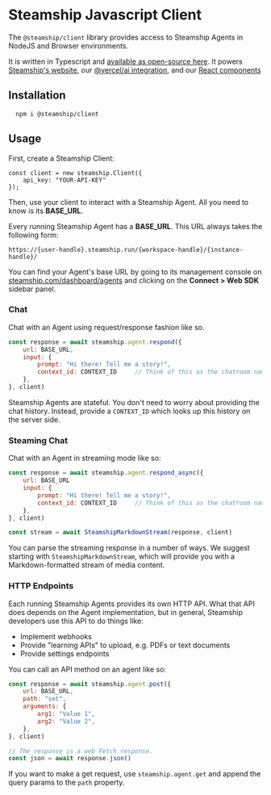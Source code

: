 # Steamship Javascript Client

The `@steamship/client` library provides access to Steamship Agents in NodeJS and Browser environments.

It is written in Typescript and [available as open-source here](https://github.com/steamship-core/steamship-frontend/tree/main/packages/client). It powers [Steamship's website](https://steamship.com), our [@vercel/ai integration](web-streaming/vercel), and our [React components](react)

## Installation

```
  npm i @steamship/client
```

## Usage

First, create a Steamship Client:

```
const client = new steamship.Client({
    api_key: "YOUR-API-KEY"
});
```

Then, use your client to interact with a Steamship Agent. All you need to know is its **BASE_URL**.

Every running Steamship Agent has a **BASE_URL**.
This URL always takes the following form:

```
https://{user-handle}.steamship.run/{workspace-handle}/{instance-handle}/
```

You can find your Agent's base URL by going to its management console on [steamship.com/dashboard/agents](https://www.steamship.com/dashboard/agents) and clicking on the **Connect > Web SDK** sidebar panel.

### Chat

Chat with an Agent using request/response fashion like so.

```javascript
const response = await steamship.agent.respond({
    url: BASE_URL,
    input: {
        prompt: "Hi there! Tell me a story!",
        context_id: CONTEXT_ID     // Think of this as the chatroom name.
    },
}, client)
```

Steamship Agents are stateful.
You don't need to worry about providing the chat history.
Instead, provide a `CONTEXT_ID` which looks up this history on the server side.

### Steaming Chat

Chat with an Agent in streaming mode like so:

```javascript
const response = await steamship.agent.respond_async({
    url: BASE_URL
    input: {
        prompt: "Hi there! Tell me a story!",
        context_id: CONTEXT_ID     // Think of this as the chatroom name.
    },
}, client)

const stream = await SteamshipMarkdownStream(response, client)
```

You can parse the streaming response in a number of ways.
We suggest starting with `SteamshipMarkdownStream`, which will provide you with a Markdown-formatted stream of media content.

### HTTP Endpoints

Each running Steamship Agents provides its own HTTP API.
What that API does depends on the Agent implementation, but in general, Steamship developers use this API to do things like:

* Implement webhooks
* Provide "learning APIs" to upload, e.g. PDFs or text documents
* Provide settings endpoints

You can call an API method on an agent like so:

```javascript
const response = await steamship.agent.post({
    url: BASE_URL,
    path: "set",
    arguments: {
        arg1: "Value 1",
        arg2: "Value 2",
    },
}, client)

// The response is a web Fetch response.
const json = await response.json()
```

If you want to make a get request, use `steamship.agent.get` and append the query params to the `path` property.